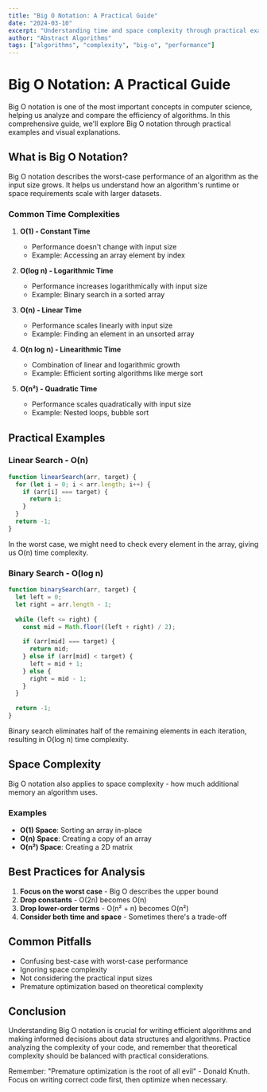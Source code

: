 ```yaml
---
title: "Big O Notation: A Practical Guide"
date: "2024-03-10"
excerpt: "Understanding time and space complexity through practical examples and visual explanations."
author: "Abstract Algorithms"
tags: ["algorithms", "complexity", "big-o", "performance"]
---
```


# Big O Notation: A Practical Guide

Big O notation is one of the most important concepts in computer science, helping us analyze and compare the efficiency of algorithms. In this comprehensive guide, we'll explore Big O notation through practical examples and visual explanations.

## What is Big O Notation?

Big O notation describes the worst-case performance of an algorithm as the input size grows. It helps us understand how an algorithm's runtime or space requirements scale with larger datasets.

### Common Time Complexities

1. **O(1) - Constant Time**
   - Performance doesn't change with input size
   - Example: Accessing an array element by index

2. **O(log n) - Logarithmic Time**
   - Performance increases logarithmically with input size
   - Example: Binary search in a sorted array

3. **O(n) - Linear Time**
   - Performance scales linearly with input size
   - Example: Finding an element in an unsorted array

4. **O(n log n) - Linearithmic Time**
   - Combination of linear and logarithmic growth
   - Example: Efficient sorting algorithms like merge sort

5. **O(n²) - Quadratic Time**
   - Performance scales quadratically with input size
   - Example: Nested loops, bubble sort

## Practical Examples

### Linear Search - O(n)

```javascript
function linearSearch(arr, target) {
  for (let i = 0; i < arr.length; i++) {
    if (arr[i] === target) {
      return i;
    }
  }
  return -1;
}
```

In the worst case, we might need to check every element in the array, giving us O(n) time complexity.

### Binary Search - O(log n)

```javascript
function binarySearch(arr, target) {
  let left = 0;
  let right = arr.length - 1;
  
  while (left <= right) {
    const mid = Math.floor((left + right) / 2);
    
    if (arr[mid] === target) {
      return mid;
    } else if (arr[mid] < target) {
      left = mid + 1;
    } else {
      right = mid - 1;
    }
  }
  
  return -1;
}
```

Binary search eliminates half of the remaining elements in each iteration, resulting in O(log n) time complexity.

## Space Complexity

Big O notation also applies to space complexity - how much additional memory an algorithm uses.

### Examples

- **O(1) Space**: Sorting an array in-place
- **O(n) Space**: Creating a copy of an array
- **O(n²) Space**: Creating a 2D matrix

## Best Practices for Analysis

1. **Focus on the worst case** - Big O describes the upper bound
2. **Drop constants** - O(2n) becomes O(n)
3. **Drop lower-order terms** - O(n² + n) becomes O(n²)
4. **Consider both time and space** - Sometimes there's a trade-off

## Common Pitfalls

- Confusing best-case with worst-case performance
- Ignoring space complexity
- Not considering the practical input sizes
- Premature optimization based on theoretical complexity

## Conclusion

Understanding Big O notation is crucial for writing efficient algorithms and making informed decisions about data structures and algorithms. Practice analyzing the complexity of your code, and remember that theoretical complexity should be balanced with practical considerations.

Remember: "Premature optimization is the root of all evil" - Donald Knuth. Focus on writing correct code first, then optimize when necessary.
